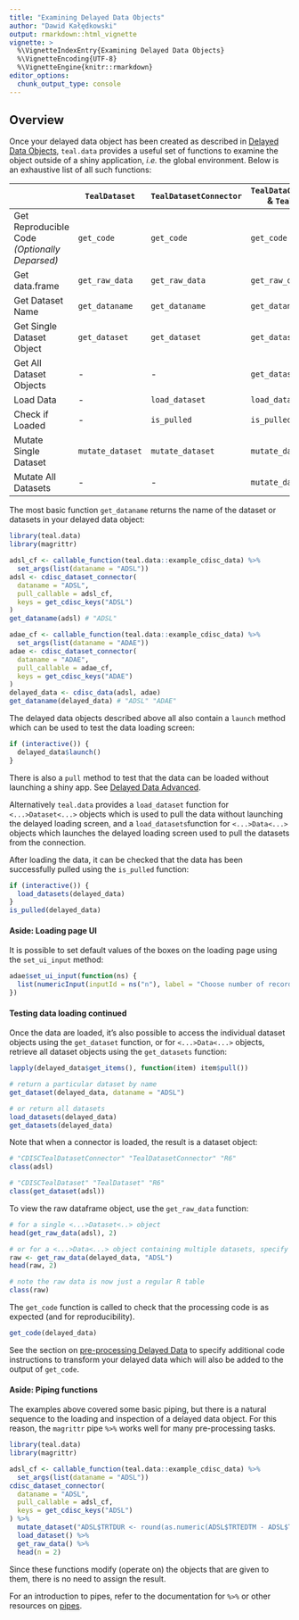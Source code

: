 ```yaml
---
title: "Examining Delayed Data Objects"
author: "Dawid Kałędkowski"
output: rmarkdown::html_vignette
vignette: >
  %\VignetteIndexEntry{Examining Delayed Data Objects}
  %\VignetteEncoding{UTF-8}
  %\VignetteEngine{knitr::rmarkdown}
editor_options:
  chunk_output_type: console
---
```


## Overview

Once your delayed data object has been created as described in [Delayed Data Objects](using-delayed-data-basic.html), `teal.data` provides a useful set of functions to examine the object outside of a shiny application, _i.e._ the global environment. Below is an exhaustive list of all such functions:

|                                               | `TealDataset`       | `TealDatasetConnector`     | `TealDataConnector` & `TealData`  |
|-----------------------------------------------|---------------------|----------------------------|-----------------------------------|
| Get Reproducible Code _(Optionally Deparsed)_ | `get_code`          | `get_code`                 | `get_code`                        |
| Get data.frame                                | `get_raw_data`      | `get_raw_data`             | `get_raw_data`                    |
| Get Dataset Name                              | `get_dataname`      | `get_dataname`             | `get_dataname`                    |
| Get Single Dataset Object                     | `get_dataset`       | `get_dataset`              | `get_dataset`                     |
| Get All Dataset Objects                       | -                   | -                          | `get_datasets`                    |
| Load Data                                     | -                   | `load_dataset`             | `load_datasets`                   |
| Check if Loaded                               | -                   | `is_pulled`                | `is_pulled`                       |
| Mutate Single Dataset                         | `mutate_dataset`    | `mutate_dataset`           | `mutate_dataset`                  |
| Mutate All Datasets                           | -                   | -                          | `mutate_data`                     |

The most basic function `get_dataname` returns the name of the dataset or datasets in your delayed data object:

```r
library(teal.data)
library(magrittr)

adsl_cf <- callable_function(teal.data::example_cdisc_data) %>%
  set_args(list(dataname = "ADSL"))
adsl <- cdisc_dataset_connector(
  dataname = "ADSL",
  pull_callable = adsl_cf,
  keys = get_cdisc_keys("ADSL")
)
get_dataname(adsl) # "ADSL"

adae_cf <- callable_function(teal.data::example_cdisc_data) %>%
  set_args(list(dataname = "ADAE"))
adae <- cdisc_dataset_connector(
  dataname = "ADAE",
  pull_callable = adae_cf,
  keys = get_cdisc_keys("ADAE")
)
delayed_data <- cdisc_data(adsl, adae)
get_dataname(delayed_data) # "ADSL" "ADAE"
```

The delayed data objects described above all also contain a `launch` method which can be used to test the data
loading screen:

```r
if (interactive()) {
  delayed_data$launch()
}
```

There is also a `pull` method to test that the data can be loaded without launching a shiny app. See [Delayed Data Advanced](using-delayed-data-advanced.html).

Alternatively `teal.data` provides a `load_dataset` function for `<...>Dataset<...>` objects which is used to pull the data without launching the delayed loading screen, and a `load_datasets`function for `<...>Data<...>` objects which launches the delayed loading screen used to pull the datasets from the connection.

After loading the data, it can be checked that the data has been successfully pulled using the `is_pulled` function:

```r
if (interactive()) {
  load_datasets(delayed_data)
}
is_pulled(delayed_data)
```

#### Aside: Loading page UI

It is possible to set default values of the boxes on the loading page using the `set_ui_input` method:

```r
adae$set_ui_input(function(ns) {
  list(numericInput(inputId = ns("n"), label = "Choose number of records", min = 0, value = 5))
})
```

#### Testing data loading continued

Once the data are loaded, it's also possible to access the individual dataset objects using the `get_dataset` function, or for `<...>Data<...>` objects, retrieve all dataset objects using the `get_datasets` function:

```r
lapply(delayed_data$get_items(), function(item) item$pull())

# return a particular dataset by name
get_dataset(delayed_data, dataname = "ADSL")

# or return all datasets
load_datasets(delayed_data)
get_datasets(delayed_data)
```

Note that when a connector is loaded, the result is a dataset object:

```r
# "CDISCTealDatasetConnector" "TealDatasetConnector" "R6"
class(adsl)

# "CDISCTealDataset" "TealDataset" "R6"
class(get_dataset(adsl))
```

To view the raw dataframe object, use the `get_raw_data` function:

```r
# for a single <...>Dataset<..> object
head(get_raw_data(adsl), 2)

# or for a <...>Data<...> object containing multiple datasets, specify the name of the dataset of interest
raw <- get_raw_data(delayed_data, "ADSL")
head(raw, 2)

# note the raw data is now just a regular R table
class(raw)
```

The `get_code` function is called to check that the processing code is as expected (and for reproducibility).

```r
get_code(delayed_data)
```

See the section on [pre-processing Delayed Data](preprocessing-delayed-data.html) to specify additional code instructions to transform your delayed data which will also be added to the output of `get_code`.

#### Aside: Piping functions

The examples above covered some basic piping, but there is a natural sequence to the loading and inspection of a delayed data object. For this reason, the `magrittr` pipe `%>%` works well for many pre-processing tasks.

```r
library(teal.data)
library(magrittr)

adsl_cf <- callable_function(teal.data::example_cdisc_data) %>%
  set_args(list(dataname = "ADSL"))
cdisc_dataset_connector(
  dataname = "ADSL",
  pull_callable = adsl_cf,
  keys = get_cdisc_keys("ADSL")
) %>%
  mutate_dataset("ADSL$TRTDUR <- round(as.numeric(ADSL$TRTEDTM - ADSL$TRTSDTM), 1)") %>%
  load_dataset() %>%
  get_raw_data() %>%
  head(n = 2)
```

Since these functions modify (operate on) the objects that are given to them, there is no need to assign the result.

For an introduction to pipes, refer to the documentation for `%>%` or other resources on [pipes](https://r4ds.had.co.nz/pipes.html).
